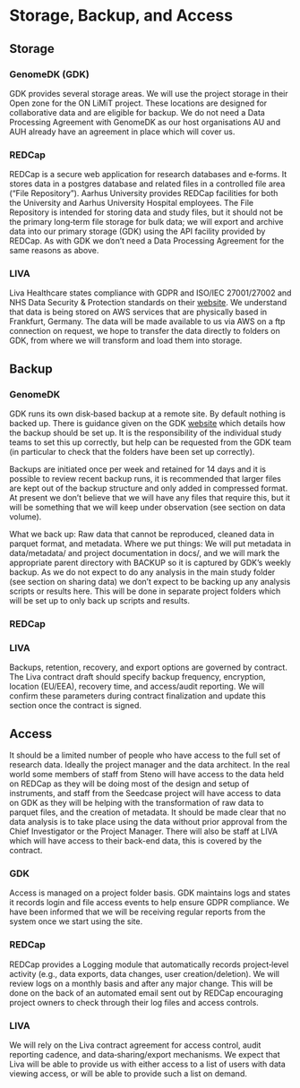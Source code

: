 # Storage, Backup, and Access

<!--TODO Intro text-->

## Storage

<!--TODO Intro text-->

### GenomeDK (GDK)

GDK provides several storage areas. We will use the project storage in
their Open zone for the ON LiMiT project. These locations are designed
for collaborative data and are eligible for backup. We do not need a
Data Processing Agreement with GenomeDK as our host organisations AU and
AUH already have an agreement in place which will cover us.

### REDCap

REDCap is a secure web application for research databases and e‑forms.
It stores data in a postgres database and related files in a controlled
file area (“File Repository”). Aarhus University provides REDCap
facilities for both the University and Aarhus University Hospital
employees. The File Repository is intended for storing data and study
files, but it should not be the primary long‑term file storage for bulk
data; we will export and archive data into our primary storage (GDK)
using the API facility provided by REDCap. As with GDK we don't need a
Data Processing Agreement for the same reasons as above.

### LIVA

Liva Healthcare states compliance with GDPR and ISO/IEC 27001/27002 and
NHS Data Security & Protection standards on their
[website](https://www.livahealthcare.com). We understand that data is
being stored on AWS services that are physically based in Frankfurt,
Germany. The data will be made available to us via AWS on a ftp
connection on request, we hope to transfer the data directly to folders
on GDK, from where we will transform and load them into storage.

## Backup

<!--TODO Intro text-->

### GenomeDK

GDK runs its own disk‑based backup at a remote site. By default nothing
is backed up. There is guidance given on the GDK
[website](https://genome.au.dk/docs/working-with-data/#backup) which
details how the backup should be set up. It is the responsibility of the
individual study teams to set this up correctly, but help can be
requested from the GDK team (in particular to check that the folders
have been set up correctly).

Backups are initiated once per week and retained for 14 days and it is
possible to review recent backup runs, it is recommended that larger
files are kept out of the backup structure and only added in compressed
format. At present we don't believe that we will have any files that
require this, but it will be something that we will keep under
observation (see section on data volume).

What we back up: Raw data that cannot be reproduced, cleaned data in
parquet format, and metadata. Where we put things: We will put metadata
in data/metadata/ and project documentation in docs/, and we will mark
the appropriate parent directory with BACKUP so it is captured by GDK’s
weekly backup. As we do not expect to do any analysis in the main study
folder (see section on sharing data) we don't expect to be backing up
any analysis scripts or results here. This will be done in separate
project folders which will be set up to only back up scripts and
results.

### REDCap

<!--TODO check this once redcap is up again-->

### LIVA

Backups, retention, recovery, and export options are governed by
contract. The Liva contract draft should specify backup frequency,
encryption, location (EU/EEA), recovery time, and access/audit
reporting. We will confirm these parameters during contract finalization
and update this section once the contract is signed.

## Access

It should be a limited number of people who have access to the full set
of research data. Ideally the project manager and the data architect. In
the real world some members of staff from Steno will have access to the
data held on REDCap as they will be doing most of the design and setup
of instruments, and staff from the Seedcase project will have access to
data on GDK as they will be helping with the transformation of raw data
to parquet files, and the creation of metadata. It should be made clear
that no data analysis is to take place using the data without prior
approval from the Chief Investigator or the Project Manager. There will
also be staff at LIVA which will have access to their back-end data,
this is covered by the contract.

### GDK

Access is managed on a project folder basis. GDK maintains logs and
states it records login and file access events to help ensure GDPR
compliance. We have been informed that we will be receiving regular
reports from the system once we start using the site.

### REDCap

REDCap provides a Logging module that automatically records
project‑level activity (e.g., data exports, data changes, user
creation/deletion). We will review logs on a monthly basis and after any
major change. This will be done on the back of an automated email sent
out by REDCap encouraging project owners to check through their log
files and access controls.

### LIVA

We will rely on the Liva contract agreement for access control, audit
reporting cadence, and data‑sharing/export mechanisms. We expect that
Liva will be able to provide us with either access to a list of users
with data viewing access, or will be able to provide such a list on
demand.

<!--TODO check that REDCap promise to do backups and their frequency-->

<!--TODO Check if REDCap has any kind of access to data log-->

<!--TODO We should write down access guidelines to REDCap data, this should detail that data should not be accessed in order to do analysis without prior approval -->
